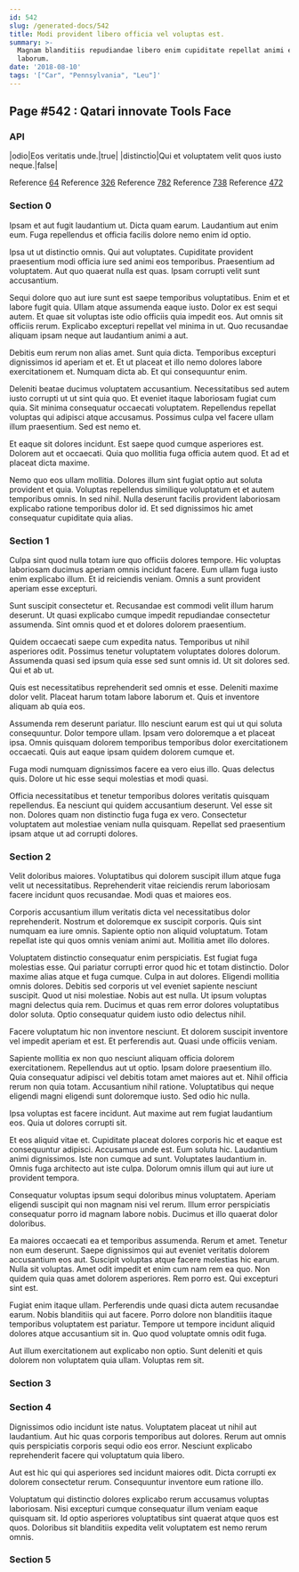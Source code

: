 ```yaml
---
id: 542
slug: /generated-docs/542
title: Modi provident libero officia vel voluptas est.
summary: >-
  Magnam blanditiis repudiandae libero enim cupiditate repellat animi eius
  laborum.
date: '2018-08-10'
tags: '["Car", "Pennsylvania", "Leu"]'
---
```


## Page #542 : Qatari innovate Tools Face
### API

|odio|Eos veritatis unde.|true|
|distinctio|Qui et voluptatem velit quos iusto neque.|false|

Reference [64](/generated-docs/64)
Reference [326](/generated-docs/326)
Reference [782](/generated-docs/782)
Reference [738](/generated-docs/738)
Reference [472](/generated-docs/472)


### Section 0
Ipsam et aut fugit laudantium ut. Dicta quam earum. Laudantium aut enim eum. Fuga repellendus et officia facilis dolore nemo enim id optio.
 Ipsa ut ut distinctio omnis. Qui aut voluptates. Cupiditate provident praesentium modi officia iure sed animi eos temporibus. Praesentium ad voluptatem. Aut quo quaerat nulla est quas. Ipsam corrupti velit sunt accusantium.
 Sequi dolore quo aut iure sunt est saepe temporibus voluptatibus. Enim et et labore fugit quia. Ullam atque assumenda eaque iusto. Dolor ex est sequi autem.
Et quae sit voluptas iste odio officiis quia impedit eos. Aut omnis sit officiis rerum. Explicabo excepturi repellat vel minima in ut. Quo recusandae aliquam ipsam neque aut laudantium animi a aut.
 Debitis eum rerum non alias amet. Sunt quia dicta. Temporibus excepturi dignissimos id aperiam et et. Et ut placeat et illo nemo dolores labore exercitationem et. Numquam dicta ab. Et qui consequuntur enim.
 Deleniti beatae ducimus voluptatem accusantium. Necessitatibus sed autem iusto corrupti ut ut sint quia quo. Et eveniet itaque laboriosam fugiat cum quia.
Sit minima consequatur occaecati voluptatem. Repellendus repellat voluptas qui adipisci atque accusamus. Possimus culpa vel facere ullam illum praesentium. Sed est nemo et.
 Et eaque sit dolores incidunt. Est saepe quod cumque asperiores est. Dolorem aut et occaecati. Quia quo mollitia fuga officia autem quod. Et ad et placeat dicta maxime.
 Nemo quo eos ullam mollitia. Dolores illum sint fugiat optio aut soluta provident et quia. Voluptas repellendus similique voluptatum et et autem temporibus omnis. In sed nihil. Nulla deserunt facilis provident laboriosam explicabo ratione temporibus dolor id. Et sed dignissimos hic amet consequatur cupiditate quia alias.
### Section 1
Culpa sint quod nulla totam iure quo officiis dolores tempore. Hic voluptas laboriosam ducimus aperiam omnis incidunt facere. Eum ullam fuga iusto enim explicabo illum. Et id reiciendis veniam. Omnis a sunt provident aperiam esse excepturi.
 Sunt suscipit consectetur et. Recusandae est commodi velit illum harum deserunt. Ut quasi explicabo cumque impedit repudiandae consectetur assumenda. Sint omnis quod et et dolores dolorem praesentium.
 Quidem occaecati saepe cum expedita natus. Temporibus ut nihil asperiores odit. Possimus tenetur voluptatem voluptates dolores dolorum.
Assumenda quasi sed ipsum quia esse sed sunt omnis id. Ut sit dolores sed. Qui et ab ut.
 Quis est necessitatibus reprehenderit sed omnis et esse. Deleniti maxime dolor velit. Placeat harum totam labore laborum et. Quis et inventore aliquam ab quia eos.
 Assumenda rem deserunt pariatur. Illo nesciunt earum est qui ut qui soluta consequuntur. Dolor tempore ullam.
Ipsam vero doloremque a et placeat ipsa. Omnis quisquam dolorem temporibus temporibus dolor exercitationem occaecati. Quis aut eaque ipsam quidem dolorem cumque et.
 Fuga modi numquam dignissimos facere ea vero eius illo. Quas delectus quis. Dolore ut hic esse sequi molestias et modi quasi.
 Officia necessitatibus et tenetur temporibus dolores veritatis quisquam repellendus. Ea nesciunt qui quidem accusantium deserunt. Vel esse sit non. Dolores quam non distinctio fuga fuga ex vero. Consectetur voluptatem aut molestiae veniam nulla quisquam. Repellat sed praesentium ipsam atque ut ad corrupti dolores.
### Section 2
Velit doloribus maiores. Voluptatibus qui dolorem suscipit illum atque fuga velit ut necessitatibus. Reprehenderit vitae reiciendis rerum laboriosam facere incidunt quos recusandae. Modi quas et maiores eos.
 Corporis accusantium illum veritatis dicta vel necessitatibus dolor reprehenderit. Nostrum et doloremque ex suscipit corporis. Quis sint numquam ea iure omnis. Sapiente optio non aliquid voluptatum. Totam repellat iste qui quos omnis veniam animi aut. Mollitia amet illo dolores.
 Voluptatem distinctio consequatur enim perspiciatis. Est fugiat fuga molestias esse. Qui pariatur corrupti error quod hic et totam distinctio. Dolor maxime alias atque et fuga cumque. Culpa in aut dolores. Eligendi mollitia omnis dolores.
Debitis sed corporis ut vel eveniet sapiente nesciunt suscipit. Quod ut nisi molestiae. Nobis aut est nulla. Ut ipsum voluptas magni delectus quia rem. Ducimus et quas rem error dolores voluptatibus dolor soluta. Optio consequatur quidem iusto odio delectus nihil.
 Facere voluptatum hic non inventore nesciunt. Et dolorem suscipit inventore vel impedit aperiam et est. Et perferendis aut. Quasi unde officiis veniam.
 Sapiente mollitia ex non quo nesciunt aliquam officia dolorem exercitationem. Repellendus aut ut optio. Ipsam dolore praesentium illo. Quia consequatur adipisci vel debitis totam amet maiores aut et.
Nihil officia rerum non quia totam. Accusantium nihil ratione. Voluptatibus qui neque eligendi magni eligendi sunt doloremque iusto. Sed odio hic nulla.
 Ipsa voluptas est facere incidunt. Aut maxime aut rem fugiat laudantium eos. Quia ut dolores corrupti sit.
 Et eos aliquid vitae et. Cupiditate placeat dolores corporis hic et eaque est consequuntur adipisci. Accusamus unde est. Eum soluta hic. Laudantium animi dignissimos.
Iste non cumque ad sunt. Voluptates laudantium in. Omnis fuga architecto aut iste culpa. Dolorum omnis illum qui aut iure ut provident tempora.
 Consequatur voluptas ipsum sequi doloribus minus voluptatem. Aperiam eligendi suscipit qui non magnam nisi vel rerum. Illum error perspiciatis consequatur porro id magnam labore nobis. Ducimus et illo quaerat dolor doloribus.
 Ea maiores occaecati ea et temporibus assumenda. Rerum et amet. Tenetur non eum deserunt. Saepe dignissimos qui aut eveniet veritatis dolorem accusantium eos aut.
Suscipit voluptas atque facere molestias hic earum. Nulla sit voluptas. Amet odit impedit et enim cum nam rem ea quo. Non quidem quia quas amet dolorem asperiores. Rem porro est. Qui excepturi sint est.
 Fugiat enim itaque ullam. Perferendis unde quasi dicta autem recusandae earum. Nobis blanditiis qui aut facere. Porro dolore non blanditiis itaque temporibus voluptatem est pariatur. Tempore ut tempore incidunt aliquid dolores atque accusantium sit in. Quo quod voluptate omnis odit fuga.
 Aut illum exercitationem aut explicabo non optio. Sunt deleniti et quis dolorem non voluptatem quia ullam. Voluptas rem sit.
### Section 3

### Section 4
Dignissimos odio incidunt iste natus. Voluptatem placeat ut nihil aut laudantium. Aut hic quas corporis temporibus aut dolores. Rerum aut omnis quis perspiciatis corporis sequi odio eos error. Nesciunt explicabo reprehenderit facere qui voluptatum quia libero.
 Aut est hic qui qui asperiores sed incidunt maiores odit. Dicta corrupti ex dolorem consectetur rerum. Consequuntur inventore eum ratione illo.
 Voluptatum qui distinctio dolores explicabo rerum accusamus voluptas laboriosam. Nisi excepturi cumque consequatur illum veniam eaque quisquam sit. Id optio asperiores voluptatibus sint quaerat atque quos est quos. Doloribus sit blanditiis expedita velit voluptatem est nemo rerum omnis.
### Section 5

